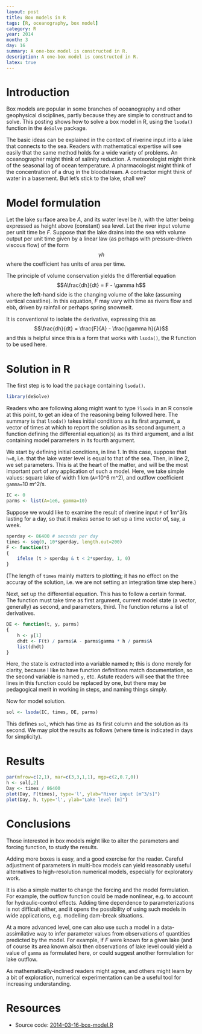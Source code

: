 ```yaml
---
layout: post
title: Box models in R
tags: [R, oceanography, box model]
category: R
year: 2014
month: 3
day: 16
summary: A one-box model is constructed in R.
description: A one-box model is constructed in R.
latex: true
---
```


# Introduction

Box models are popular in some branches of oceanography and other geophysical disciplines, partly because they are simple to construct and to solve.  This posting shows how to solve a box model in R, using the ``lsoda()`` function in the ``deSolve`` package.

The basic ideas can be explained in the context of riverine input into a lake that connects to the sea.  Readers with mathematical expertise will see easily that the same method holds for a wide variety of problems. An oceanographer might think of salinity reduction.  A meteorologist might think of the seasonal lag of ocean temperature.  A pharmacologist might think of the concentration of a drug in the bloodstream.  A contractor might think of water in a basement.  But let's stick to the lake, shall we?


# Model formulation

Let the lake surface area be *A*, and its water level be *h*, with the latter being expressed as height above (constant) sea level.  Let the river input volume per unit time be *F*.   Suppose that the lake drains into the sea with volume output per unit time given by a linear law (as perhaps with pressure-driven viscous flow) of the form $$\gamma h$$ where the coefficient has units of area per time.



The principle of volume conservation yields the differential equation
$$A\frac{dh}{dt} = F - \gamma h$$
where the left-hand side is the changing volume of the lake (assuming vertical coastline).  In this equation, *F* may vary with time as rivers flow and ebb, driven by rainfall or perhaps spring snowmelt.

It is conventional to isolate the derivative, expressing this as
$$\frac{dh}{dt} = \frac{F}{A} - \frac{\gamma h}{A}$$
and this is helpful since this is a form that works with ``lsoda()``, the R function to be used here.


# Solution in R

The first step is to load the package containing ``lsoda()``.

```r
library(deSolve)
```

Readers who are following along might want to type ``?lsoda`` in an R console at this point, to get an idea of the reasoning being followed here.  The summary is that ``lsoda()`` takes initial conditions as its first argument, a vector of times at which to report the solution as its second argument, a function defining the differential equation(s) as its third argument, and a list containing model parameters in its fourth argument.

We start by defining initial conditions, in line 1.  In this case, suppose that ``h=0``, i.e. that the lake water level is equal to that of the sea.  Then, in line 2, we set parameters.  This is at the heart of the matter, and will be the most important part of any application of such a model.  Here, we take simple values: square lake of width 1 km (``A``=10^6 m^2), and outflow coefficient ``gamma=``10 m^2/s.


```r
IC <- 0
parms <- list(A=1e6, gamma=10)
```

Suppose we would like to examine the result of riverine input ``F`` of 1m^3/s lasting for a day, so that it makes sense to set up a time vector of, say, a week.

```r
sperday <- 86400 # seconds per day
times <- seq(0, 10*sperday, length.out=200)
F <- function(t)
{
    ifelse (t > sperday & t < 2*sperday, 1, 0)
}
```
(The length of ``times`` mainly matters to plotting; it has no effect on the accuray of the solution, i.e. we are not setting an integration time step here.)

Next, set up the differential equation.  This has to follow a certain format.  The function must take time as first argument, current model state (a vector, generally) as second, and parameters, third.  The function returns a list of derivatives.


```r
DE <- function(t, y, parms)
{
    h <- y[1]
    dhdt <- F(t) / parms$A - parms$gamma * h / parms$A
    list(dhdt)
}
```
Here, the state is extracted into a variable named ``h``; this is done merely for clarity, because I like to have function definitions match documentation, so the second variable is named ``y``, etc.  Astute readers will see that the three lines in this function could be replaced by one, but there may be pedagogical merit in working in steps, and naming things simply.

Now for model solution.
```r
sol <- lsoda(IC, times, DE, parms)
```

This defines ``sol``, which has time as its first column and the solution as its second.  We may plot the results as follows (where time is indicated in days for simplicity).

# Results

```r
par(mfrow=c(2,1), mar=c(3,3,1,1), mgp=c(2,0.7,0))
h <- sol[,2]
Day <- times / 86400
plot(Day, F(times), type='l', ylab="River input [m^3/s]")
plot(Day, h, type='l', ylab="Lake level [m]")
```

# Conclusions

Those interested in box models might like to alter the parameters and forcing function, to study the results.  

Adding more boxes is easy, and a good exercise for the reader.  Careful adjustment of parameters in multi-box models can yield reasonably useful alternatives to high-resolution numerical models, especially for exploratory work.

It is also a simple matter to change the forcing and the model formulation.  For example, the outflow function could be made nonlinear, e.g. to account for hydraulic-control effects.  Adding time dependence to parameterizations is not difficult either, and it opens the possibility of using such models in wide applications, e.g. modelling dam-break situations.  

At a more advanced level, one can also use such a model in a data-assimilative way to infer parameter values from observations of quantities predicted by the model.  For example, if *F* were known for a given lake (and of course its area known also) then observations of lake level could yield a value of ``gamma`` as formulated here, or could suggest another formulation for lake outflow.

As mathematically-inclined readers might agree, and others might learn by a bit of exploration, numerical experimentation can be a useful tool for increasing understanding.

# Resources
* Source code: [2014-03-16-box-model.R]({{ site.url }}/assets/2014-03-16-box-model.R)
